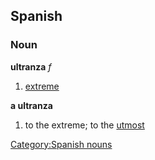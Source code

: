 == Spanish ==
=== Noun ===
'''ultranza''' ''f''
# [[extreme]]
'''a ultranza'''
# to the extreme; to the [[utmost]]

[[Category:Spanish nouns]]